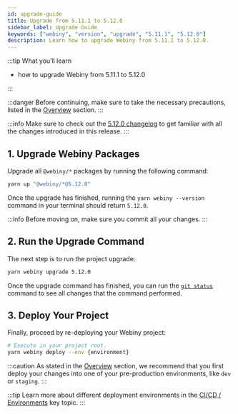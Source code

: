 ```yaml
---
id: upgrade-guide
title: Upgrade from 5.11.1 to 5.12.0
sidebar_label: Upgrade Guide
keywords: ["webiny", "version", "upgrade", "5.11.1", "5.12.0"]
description: Learn how to upgrade Webiny from 5.11.1 to 5.12.0.
---
```



:::tip What you’ll learn

- how to upgrade Webiny from 5.11.1 to 5.12.0

:::

:::danger
Before continuing, make sure to take the necessary precautions, listed in the [Overview](/docs/how-to-guides/upgrade-webiny#-precaution-measures) section.
:::

:::info
Make sure to check out the [5.12.0 changelog](/docs/changelog/v5.12.0) to get familiar with all the changes introduced in this release.
:::

## 1. Upgrade Webiny Packages

Upgrade all `@webiny/*` packages by running the following command:

```bash
yarn up "@webiny/*@5.12.0"
```

Once the upgrade has finished, running the `yarn webiny --version` command in your terminal should return `5.12.0`.

:::info
Before moving on, make sure you commit all your changes.
:::

## 2. Run the Upgrade Command

The next step is to run the project upgrade:

```bash
yarn webiny upgrade 5.12.0
```

Once the upgrade command has finished, you can run the [`git status`](https://git-scm.com/docs/git-status) command to see all changes that the command performed.

## 3. Deploy Your Project

Finally, proceed by re-deploying your Webiny project:

```bash
# Execute in your project root.
yarn webiny deploy --env {environment}
```

:::caution
As stated in the [Overview](/docs/how-to-guides/upgrade-webiny#pre-production-environments-first) section, we recommend that you first deploy your changes into one of your pre-production environments, like `dev` or `staging`.
:::

:::tip
Learn more about different deployment environments in the [CI/CD / Environments](/docs/key-topics/ci-cd/environments) key topic.
:::
